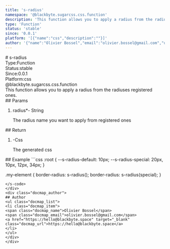 ```yaml
---
title: 's-radius'
namespace: '@blackbyte.sugarcss.css.function'
description: 'This function allows you to apply a radius from the radiuses registered ones.'
type: 'Function'
status: 'stable'
since: '0.0.1'
platform: '[{"name":"css","description":""}]'
author: '{"name":"Olivier Bossel","email":"olivier.bossel@gmail.com","url":"https://hello@blackbyte.space"}'
---
```

<div class="docmap -mdx">
# s-radius
<div class="docmap_metas">
<div class="docmap_type"><span class="docmap_type-label">Type:</span><span class="docmap_type-value">Function</span></div>
<div class="docmap_status"><span class="docmap_status-label">Status:</span><span class="docmap_status-value -stable">stable</span></div>
<div class="docmap_since"><span class="docmap_since-label">Since:</span><span class="docmap_since-value">0.0.1</span></div>
<div class="docmap_platform"><span class="docmap_platform-label">Platform:</span><span class="docmap_platform-value -css">css</span></div>
</div>
<div class="docmap_namespace">@blackbyte.sugarcss.css.function</div>
<div class="docmap_description typo-lead typo-format">
This function allows you to apply a radius from the radiuses registered ones.
</div>
<div class="docmap_params">
## Params
<ol class="docmap_list">
<li class="docmap_item">
<span class="docmap_name">radius<span class="docmap_required">*</span></span><span class="docmap_default">-</span> <span class="docmap_type">String</span>
<p class="docmap_description">The radius name you want to apply from registered ones</p>
</li>
</ol>
</div>
<div class="docmap_return">
## Return
<ol class="docmap_list">
<li class="docmap_item">
<span class="docmap_default">-</span><span class="docmap_type">Css</span>
<p class="docmap_description">The generated css</p>
</li>
</ol>
</div>
<div class="docmap_examples">
## Example
<s-code language="css" header>
```css
:root {
   --s-radius-default: 10px;
   --s-radius-special: 20px, 10px, 12px, 34px;
}

.my-element {
   border-radius: s-radius();
   border-radius: s-radius(special);
}
```
</s-code>
</div>
<div class="docmap_author">
## Author
<ul class="docmap_list">
<li class="docmap_item">
<span class="docmap_name">Olivier Bossel</span>
<span class="docmap_email">olivier.bossel@gmail.com</span>
<a href="https://hello@blackbyte.space" target="_blank" class="docmap_url">https://hello@blackbyte.space</a>
</li>
</ul>
</div>
</div>